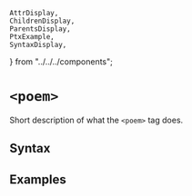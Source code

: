     AttrDisplay,
    ChildrenDisplay,
    ParentsDisplay,
    PtxExample,
    SyntaxDisplay,
} from "../../../components";

# `<poem>`

Short description of what the `<poem>` tag does.

## Syntax

<SyntaxDisplay name="poem" />

## Examples

    